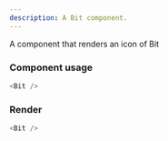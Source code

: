 ```yaml
---
description: A Bit component.
---
```



A component that renders an icon of Bit

### Component usage

```js
<Bit />
```

### Render

```js live
<Bit />
```
